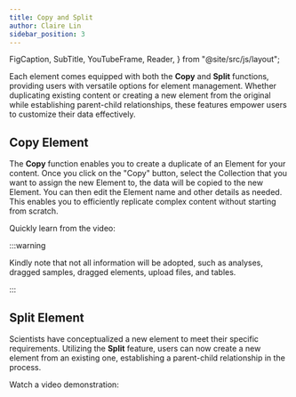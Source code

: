 ```yaml
---
title: Copy and Split
author: Claire Lin
sidebar_position: 3
---
```


  FigCaption,
  SubTitle,
  YouTubeFrame,
  Reader,
} from "@site/src/js/layout";

<SubTitle text="Use Copy to Duplicate Elements or Split Them to Create New Ones with Parent-Child Relationships" />
<Reader text="User" />

Each element comes equipped with both the **Copy** and **Split** functions, providing users with versatile options for element management. Whether duplicating existing content or creating a new element from the original while establishing parent-child relationships, these features empower users to customize their data effectively.

## Copy Element

The **Copy** function enables you to create a duplicate of an Element for your content. Once you click on the "Copy" button, select the Collection that you want to assign the new Element to, the data will be copied to the new Element. You can then edit the Element name and other details as needed. This enables you to efficiently replicate complex content without starting from scratch.

Quickly learn from the video:

<YouTubeFrame
  src="https://www.youtube-nocookie.com/embed/rARGgJHN-xQ"
  title="Copy Element"
/>
<FigCaption text="Generic Element Copy Function" />

:::warning

Kindly note that not all information will be adopted, such as analyses, dragged samples, dragged elements, upload files, and tables.

:::

## Split Element

Scientists have conceptualized a new element to meet their specific requirements. Utilizing the **Split** feature, users can now create a new element from an existing one, establishing a parent-child relationship in the process.

Watch a video demonstration:

<YouTubeFrame
  src="https://www.youtube-nocookie.com/embed/pCFHtbhewhA"
  title="Generic Element Split Function"
/>
<FigCaption text="Generic Element Split Function" />
